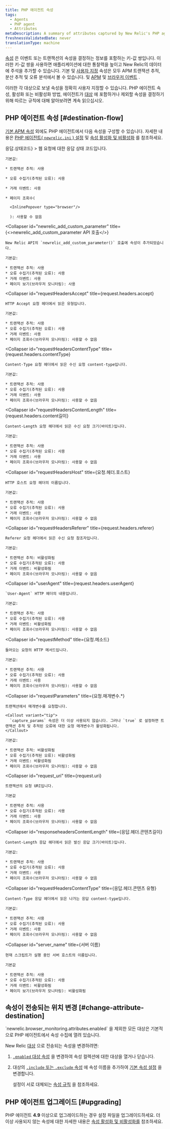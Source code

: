 ```yaml
---
title: PHP 에이전트 속성
tags:
  - Agents
  - PHP agent
  - Attributes
metaDescription: A summary of attributes captured by New Relic's PHP agent.
freshnessValidatedDate: never
translationType: machine
---
```


[속성](/docs/features/agent-attributes) 은 이벤트 또는 트랜잭션의 속성을 결정하는 정보를 포함하는 키-값 쌍입니다. 이러한 키-값 쌍을 사용하면 애플리케이션에 대한 통찰력을 높이고 New Relic의 데이터에 주석을 추가할 수 있습니다. 기본 및 [사용자 지정](/docs/agents/manage-apm-agents/agent-data/collect-custom-attributes) 속성은 모두 APM 트랜잭션 추적, 분산 추적 및 오류 분석에서 볼 수 있습니다. 및 [APM](/docs/insights/explore-data/attributes/apm-default-attributes-insights) 및 [브라우저 이벤트](/docs/insights/explore-data/attributes/browser-default-attributes-insights#browser-attributes-table) .

이러한 각 대상으로 보낼 속성을 정확히 사용자 지정할 수 있습니다. PHP 에이전트 속성, 활성화 또는 비활성화 방법, 에이전트가 [대상](/docs/features/agent-attributes#destinations) 에 포함하거나 제외할 속성을 결정하기 위해 따르는 규칙에 대해 알아보려면 계속 읽으십시오.

## PHP 에이전트 속성 [#destination-flow]

[기본 APM 속성](/docs/insights/new-relic-insights/decorating-events/apm-default-attributes-insights#transaction-defaults) 외에도 PHP 에이전트에서 다음 속성을 구성할 수 있습니다. 자세한 내용은 [PHP 에이전트( `newrelic.ini` ) 설정](/docs/php/php-agent-phpini-settings) 및 [속성 활성화 및 비활성화](/docs/agents/php-agent/attributes/enabling-and-disabling-attributes) 를 참조하세요.

<CollapserGroup>
  <Collapser
    id="httpResponseCode"
    title={<InlineCode>응답.상태코드</InlineCode>}
  >
    웹 요청에 대한 응답 상태 코드입니다.

    기본값:

    * 트랜잭션 추적: 사용

    * 오류 수집기(추적된 오류): 사용

    * 거래 이벤트: 사용

    * 페이지 조회수(

      <InlinePopover type="browser"/>

      ): 사용할 수 없음
  </Collapser>

  <Collapser
    id="newrelic_add_custom_parameter"
    title={<><InlineCode>newrelic_add_custom_parameter</InlineCode> API 호출</>}
  >
    New Relic API의 `newrelic_add_custom_parameter()` 호출에 속성이 추가되었습니다.

    기본값:

    * 트랜잭션 추적: 사용
    * 오류 수집기(추적된 오류): 사용
    * 거래 이벤트: 사용
    * 페이지 보기(브라우저 모니터링): 사용
  </Collapser>

  <Collapser
    id="requestHeadersAccept"
    title={<InlineCode>request.headers.accept</InlineCode>}
  >
    HTTP Accept 요청 헤더에서 읽은 유형입니다.

    기본값:

    * 트랜잭션 추적: 사용
    * 오류 수집기(추적된 오류): 사용
    * 거래 이벤트: 사용
    * 페이지 조회수(브라우저 모니터링): 사용할 수 없음
  </Collapser>

  <Collapser
    id="requestHeadersContentType"
    title={<InlineCode>request.headers.contentType</InlineCode>}
  >
    Content-Type 요청 헤더에서 읽은 수신 요청 content-type입니다.

    기본값:

    * 트랜잭션 추적: 사용
    * 오류 수집기(추적된 오류): 사용
    * 거래 이벤트: 사용
    * 페이지 조회수(브라우저 모니터링): 사용할 수 없음
  </Collapser>

  <Collapser
    id="requestHeadersContentLength"
    title={<InlineCode>request.headers.content길이</InlineCode>}
  >
    Content-Length 요청 헤더에서 읽은 수신 요청 크기(바이트)입니다.

    기본값:

    * 트랜잭션 추적: 사용
    * 오류 수집기(추적된 오류): 사용
    * 거래 이벤트: 사용
    * 페이지 조회수(브라우저 모니터링): 사용할 수 없음
  </Collapser>

  <Collapser
    id="requestHeadersHost"
    title={<InlineCode>요청.헤더.호스트</InlineCode>}
  >
    HTTP 호스트 요청 헤더의 이름입니다.

    기본값:

    * 트랜잭션 추적: 사용
    * 오류 수집기(추적된 오류): 사용
    * 거래 이벤트: 사용
    * 페이지 조회수(브라우저 모니터링): 사용할 수 없음
  </Collapser>

  <Collapser
    id="requestHeadersReferer"
    title={<InlineCode>request.headers.referer</InlineCode>}
  >
    Referer 요청 헤더에서 읽은 수신 요청 참조자입니다.

    기본값:

    * 트랜잭션 추적: 비활성화됨
    * 오류 수집기(추적된 오류): 사용
    * 거래 이벤트: 비활성화됨
    * 페이지 조회수(브라우저 모니터링): 사용할 수 없음
  </Collapser>

  <Collapser
    id="userAgent"
    title={<InlineCode>request.headers.userAgent</InlineCode>}
  >
    `User-Agent` HTTP 헤더의 내용입니다.

    기본값:

    * 트랜잭션 추적: 사용
    * 오류 수집기(추적된 오류): 사용
    * 거래 이벤트: 비활성화됨
    * 페이지 조회수(브라우저 모니터링): 사용할 수 없음
  </Collapser>

  <Collapser
    id="requestMethod"
    title={<InlineCode>요청.메소드</InlineCode>}
  >
    들어오는 요청의 HTTP 메서드입니다.

    기본값:

    * 트랜잭션 추적: 사용
    * 오류 수집기(추적된 오류): 사용
    * 거래 이벤트: 사용
    * 페이지 조회수(브라우저 모니터링): 사용할 수 없음
  </Collapser>

  <Collapser
    id="requestParameters"
    title={<InlineCode>요청.매개변수.\*</InlineCode>}
  >
    트랜잭션에서 매개변수를 요청합니다.

    <Callout variant="tip">
      `capture_params` 속성은 더 이상 사용되지 않습니다. 그러나 `true` 로 설정하면 트랜잭션 추적 및 추적된 오류에 대한 요청 매개변수가 활성화됩니다.
    </Callout>

    기본값:

    * 트랜잭션 추적: 비활성화됨
    * 오류 수집기(추적된 오류): 비활성화됨
    * 거래 이벤트: 비활성화됨
    * 페이지 조회수(브라우저 모니터링): 사용할 수 없음
  </Collapser>

  <Collapser
    id="request_uri"
    title={<InlineCode>request.uri</InlineCode>}
  >
    트랜잭션의 요청 URI입니다.

    기본값

    * 트랜잭션 추적: 사용
    * 오류 수집기(추적된 오류): 사용
    * 거래 이벤트: 사용
    * 페이지 조회수(브라우저 모니터링): 사용할 수 없음
  </Collapser>

  <Collapser
    id="responseheadersContentLength"
    title={<InlineCode>응답.헤더.콘텐츠길이</InlineCode>}
  >
    Content-Length 응답 헤더에서 읽은 발신 응답 크기(바이트)입니다.

    기본값:

    * 트랜잭션 추적: 사용
    * 오류 수집기(추적된 오류): 사용
    * 거래 이벤트: 사용
    * 페이지 조회수(브라우저 모니터링): 사용할 수 없음
  </Collapser>

  <Collapser
    id="requestHeadersContentType"
    title={<InlineCode>응답.헤더.콘텐츠 유형</InlineCode>}
  >
    Content-Type 응답 헤더에서 읽은 나가는 응답 content-type입니다.

    기본값:

    * 트랜잭션 추적: 사용
    * 오류 수집기(추적된 오류): 사용
    * 거래 이벤트: 사용
    * 페이지 조회수(브라우저 모니터링): 사용할 수 없음
  </Collapser>

  <Collapser
    id="server_name"
    title={<InlineCode>서버 이름</InlineCode>}
  >
    현재 스크립트가 실행 중인 서버 호스트의 이름입니다.

    기본값

    * 트랜잭션 추적: 사용
    * 오류 수집기(추적된 오류): 사용
    * 거래 이벤트: 비활성화됨
    * 페이지 보기(브라우저 모니터링): 비활성화됨
  </Collapser>
</CollapserGroup>

## 속성이 전송되는 위치 변경 [#change-attribute-destination]

<Callout variant="tip">
  `newrelic.browser_monitoring.attributes.enabled` 을 제외한 모든 대상은 기본적으로 PHP 에이전트에서 속성 수집에 열려 있습니다.
</Callout>

New Relic [대상](/docs/apm/other-features/attributes/agent-attributes#destinations) 으로 전송되는 속성을 변경하려면:

1. [`.enabled` 대상 속성](/docs/agents/php-agent/attributes/enabling-disabling-attributes#destination-on-off) 을 변경하여 속성 컬렉션에 대한 대상을 열거나 닫습니다.

2. 대상의 [`.include` 또는 `.exclude` 속성](/docs/agents/php-agent/attributes/enabling-disabling-attributes#destination-attribute-specific) 에 속성 이름을 추가하여 [기본 속성 설정](#attributes) 을 변경합니다.

   설정이 서로 대체되는 [속성 규칙](/docs/agents/php-agent/attributes/enabling-disabling-attributes#attruls) 을 참조하세요.

## PHP 에이전트 업그레이드 [#upgrading]

PHP 에이전트 <DNT>**4.9**</DNT> 이상으로 업그레이드하는 경우 설정 파일을 업그레이드하세요. 더 이상 사용되지 않는 속성에 대한 자세한 내용은 [속성 활성화 및 비활성화를](/docs/php/php-agent-enabling-and-disabling-attributes#deprecated) 참조하세요.
